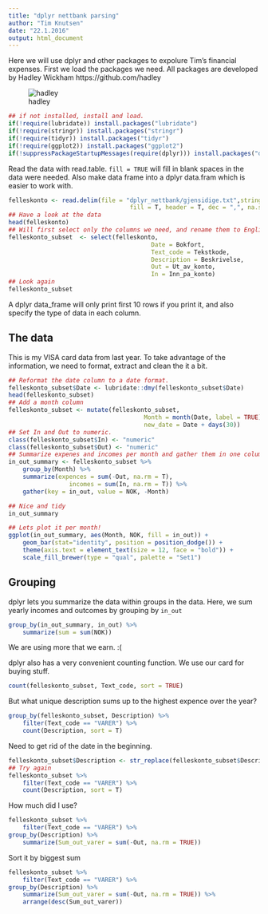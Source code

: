 ```yaml
---
title: "dplyr nettbank parsing"
author: "Tim Knutsen"
date: "22.1.2016"
output: html_document
---
```


Here we will use dplyr and other packages to expolure Tim's financial expenses. 
First we load the packages we need.
All packages are developed by Hadley Wickham https://github.com/hadley

![hadley](https://avatars3.githubusercontent.com/u/4196?v=3&s=400)

```r
## if not installed, install and load.
if(!require(lubridate)) install.packages("lubridate")
if(!require(stringr)) install.packages("stringr")
if(!require(tidyr)) install.packages("tidyr")
if(!require(ggplot2)) install.packages("ggplot2")
if(!suppressPackageStartupMessages(require(dplyr))) install.packages("dplyr")
```

Read the data with read.table. `fill = TRUE` will fill in blank spaces in the data were needed. Also make data frame into a dplyr data.fram which is easier to work with. 
```r
felleskonto <- read.delim(file = "dplyr_nettbank/gjensidige.txt",stringsAsFactors = FALSE, 
								  fill = T, header = T, dec = ",", na.strings = "") %>%	tbl_df()
## Have a look at the data
head(felleskonto)
## Will first select only the columns we need, and rename them to English while we are at it.
felleskonto_subset  <- select(felleskonto, 
										Date = Bokfort, 
										Text_code = Tekstkode, 
										Description = Beskrivelse, 
										Out = Ut_av_konto, 
										In = Inn_pa_konto)
## Look again
felleskonto_subset
```
A dplyr data_frame will only print first 10 rows if you print it, and also specify the type of data in each column.

## The data
This is my VISA card data from last year. To take advantage of the information, we need to format, extract and clean the it a bit.
```r
## Reformat the date column to a date format.
felleskonto_subset$Date <- lubridate::dmy(felleskonto_subset$Date)
head(felleskonto_subset)
## Add a month column
felleskonto_subset <- mutate(felleskonto_subset, 
									  Month = month(Date, label = TRUE),
									  new_date = Date + days(30))
## Set In and Out to numeric.
class(felleskonto_subset$In) <- "numeric"
class(felleskonto_subset$Out) <- "numeric"
## Summarize expenes and incomes per month and gather them in one column
in_out_summary <- felleskonto_subset %>% 
	group_by(Month) %>% 
	summarize(expences = sum(-Out, na.rm = T), 
				 incomes = sum(In, na.rm = T)) %>%
	gather(key = in_out, value = NOK, -Month)

## Nice and tidy
in_out_summary

## Lets plot it per month!
ggplot(in_out_summary, aes(Month, NOK, fill = in_out)) + 
	geom_bar(stat="identity", position = position_dodge()) + 
	theme(axis.text = element_text(size = 12, face = "bold")) + 
	scale_fill_brewer(type = "qual", palette = "Set1")
```

## Grouping
dplyr lets you summarize the data within groups in the data. Here, we sum yearly incomes and outcomes by grouping by `in_out`

```r
group_by(in_out_summary, in_out) %>%
	summarize(sum = sum(NOK))
```
We are using more that we earn. :(

dplyr also has a very convenient counting function.
We use our card for buying stuff. 
```r
count(felleskonto_subset, Text_code, sort = TRUE)
```
But what unique description sums up to the highest expence over the year?

```r
group_by(felleskonto_subset, Description) %>%
	filter(Text_code == "VARER") %>%
	count(Description, sort = T)
```	
Need to get rid of the date in the beginning.
```r
felleskonto_subset$Description <- str_replace(felleskonto_subset$Description, "^[\\d]{2}.[\\d]{2}\\s", "")
## Try again
felleskonto_subset %>%
	filter(Text_code == "VARER") %>%
	count(Description, sort = T)
```

How much did I use? 
```r
felleskonto_subset %>%
	filter(Text_code == "VARER") %>%
group_by(Description) %>%
	summarize(Sum_out_varer = sum(-Out, na.rm = TRUE))
```
Sort it by biggest sum
```r
felleskonto_subset %>%
	filter(Text_code == "VARER") %>%
group_by(Description) %>%
	summarize(Sum_out_varer = sum(-Out, na.rm = TRUE)) %>% 
	arrange(desc(Sum_out_varer))
```


